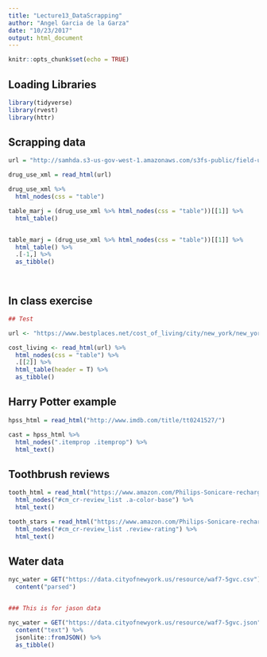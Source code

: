 ```yaml
---
title: "Lecture13_DataScrapping"
author: "Angel Garcia de la Garza"
date: "10/23/2017"
output: html_document
---
```


```r
knitr::opts_chunk$set(echo = TRUE)
```

## Loading Libraries

```r

library(tidyverse)
library(rvest)
library(httr)

```

## Scrapping data


```r

url = "http://samhda.s3-us-gov-west-1.amazonaws.com/s3fs-public/field-uploads/2k15StateFiles/NSDUHsaeShortTermCHG2015.htm"

drug_use_xml = read_html(url)

drug_use_xml %>%
  html_nodes(css = "table")

table_marj = (drug_use_xml %>% html_nodes(css = "table"))[[1]] %>%
  html_table()


table_marj = (drug_use_xml %>% html_nodes(css = "table"))[[1]] %>%
  html_table() %>%
  .[-1,] %>% 
  as_tibble()




```

## In class exercise


```r
## Test

url <- "https://www.bestplaces.net/cost_of_living/city/new_york/new_york"

cost_living <- read_html(url) %>%
  html_nodes(css = "table") %>%
  .[[2]] %>%
  html_table(header = T) %>%
  as_tibble()

```


## Harry Potter example


```r

hpss_html = read_html("http://www.imdb.com/title/tt0241527/")

cast = hpss_html %>%
  html_nodes(".itemprop .itemprop") %>%
  html_text()

```


## Toothbrush reviews

```r


tooth_html = read_html("https://www.amazon.com/Philips-Sonicare-rechargeable-toothbrush-HX6211/product-reviews/B00YAR7ZFM/ref=cm_cr_arp_d_viewopt_srt?ie=UTF8&reviewerType=all_reviews&sortBy=recent&pageNumber=1") %>%
  html_nodes("#cm_cr-review_list .a-color-base") %>%
  html_text()

tooth_stars = read_html("https://www.amazon.com/Philips-Sonicare-rechargeable-toothbrush-HX6211/product-reviews/B00YAR7ZFM/ref=cm_cr_arp_d_viewopt_srt?ie=UTF8&reviewerType=all_reviews&sortBy=recent&pageNumber=1") %>%
  html_nodes("#cm_cr-review_list .review-rating") %>%
  html_text()


```


## Water data

```r

nyc_water = GET("https://data.cityofnewyork.us/resource/waf7-5gvc.csv") %>% 
  content("parsed")


### This is for jason data

nyc_water = GET("https://data.cityofnewyork.us/resource/waf7-5gvc.json") %>% 
  content("text") %>%
  jsonlite::fromJSON() %>%
  as_tibble()

```

